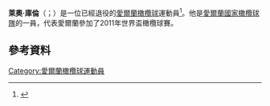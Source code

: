 '''萊奧·庫倫'''（{{lang-en|Leo Cullen}}；{{bd|1978年|1月9日}}）是一位已經退役的[[愛爾蘭|愛爾蘭]][[橄欖球|橄欖球]]運動員<ref>{{citeweb|url=http://www.independent.ie/sport/cullen-given-leinster-job-31463098.html|title=Cullen given Leinster job|date=19 August 2015|work=Irish Independent|accessdate=19 August 2015|archive-date=2015-09-25|archive-url=https://web.archive.org/web/20150925145422/http://www.independent.ie/sport/cullen-given-leinster-job-31463098.html|dead-url=no}}</ref>。他是[[愛爾蘭國家橄欖球隊|愛爾蘭國家橄欖球隊]]的一員，代表愛爾蘭參加了2011年世界盃橄欖球賽。
==參考資料==
{{Reflist}}
[[Category:愛爾蘭橄欖球運動員|Category:愛爾蘭橄欖球運動員]]